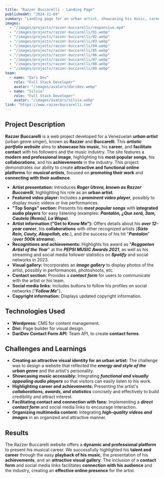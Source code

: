 ```yaml
---
title: "Razzer Buccarelli - Landing Page"
publishedAt: "2024-11-04"
summary: "Landing page for an urban artist, showcasing his music, career, and facilitating contact with his followers."
images:
  - "/images/projects/razzer-buccarelli/responsive.mp4"
  - "/images/projects/razzer-buccarelli/01.webp"
  - "/images/projects/razzer-buccarelli/02.webp"
  - "/images/projects/razzer-buccarelli/03.webp"
  - "/images/projects/razzer-buccarelli/04.webp"
  - "/images/projects/razzer-buccarelli/05.webp"
  - "/images/projects/razzer-buccarelli/06.webp"
  - "/images/projects/razzer-buccarelli/07.webp"
  - "/images/projects/razzer-buccarelli/08.webp"
  - "/images/projects/razzer-buccarelli/09.webp"
team:
  - name: "Dari Dev"
    role: "Full Stack Developer"
    avatar: "/images/avatars/daridev.webp"
  - name: "Silvia"
    role: "Full Stack Developer"
    avatar: "/images/avatars/silvia.webp"
link: "https://www.razzerbuccarelli.com"
---
```


## Project Description

**Razzer Buccarelli** is a web project developed for a Venezuelan **_urban artist_** (urban genre singer), known as **Razzer** and **Buccarelli**. This ***artistic portfolio website*** aims to **showcase his music**, his **career**, and **facilitate contact** with his followers and the music industry. The site features a **modern and professional image**, highlighting his **most popular songs**, his **collaborations**, and his **achievements** in the industry. This project demonstrates our ability to create **attractive and functional online platforms** for **_musical artists_**, focused on **promoting their work** and **connecting with their audience**.

* **Artist presentation:** Introduces **_Roger Utrera, known as Razzer Buccarelli_**, highlighting his role as an **urban artist**.
* **Featured video player:** Includes a **_prominent video player_**, possibly to display music videos or live performances.
* **"Top Songs" section:** Presents his **_most popular songs_** with **integrated audio players** for easy listening (examples: ***Pantalón, ¿Que será, 3am, Cautela (Remix), La Wapa***).
* **Artist information ("Get to Know Me"):** Offers details about his **_over 12-year career_**, his **collaborations** with other recognized artists (***Sixto Rein, Cauty, Akapellah, etc.***), and the success of his hit "***Pantalón***" (***over 500k streams***).
* **Recognitions and achievements:** Highlights his award as "***Reggaeton Artist of the Year***" at the **_PEPSI MUSIC Awards 2021_**, as well as his streaming and social media follower statistics on **_Spotify_** and social networks in 2023.
* **Visual gallery:** Incorporates an **_image gallery_** to display photos of the artist, possibly in performances, photoshoots, etc.
* **Contact section:** Provides a **_contact form_** for users to communicate with the artist or his team.
* **Social media links:** Includes buttons to follow his profiles on social networks ("***Follow Me***").
* **Copyright information:** Displays updated copyright information.

## Technologies Used

- **Wordpress:** CMS for content management.
- **Divi:** Page builder for visual design.
- **DariDev Contact Form API**: Team API, to create **contact forms**.

## Challenges and Learnings

* **Creating an attractive visual identity for an urban artist:** The challenge was to design a website that reflected the **_energy and style of the urban genre_** and the artist's personality.
* **Showcasing music accessibly:** Integrating **_functional and visually appealing audio players_** so that visitors can easily listen to his work.
* **Highlighting career and achievements:** Presenting the artist's **_collaborations, awards, and statistics_** concisely and effectively to build credibility and attract interest.
* **Facilitating contact and connection with fans:** Implementing a **_direct contact form_** and social media links to encourage interaction.
* **Organizing multimedia content:** Integrating **_high-quality videos and images_** in an organized and attractive manner.

## Results

The Razzer Buccarelli website offers a **dynamic and professional platform** to present his musical career. We successfully highlighted his **talent and career** through the easy **playback of his music**, the presentation of his **achievements**, and an **attractive visual gallery**. The inclusion of a **contact form** and social media links facilitates **connection with his audience** and the industry, creating an **effective online presence** for the artist.